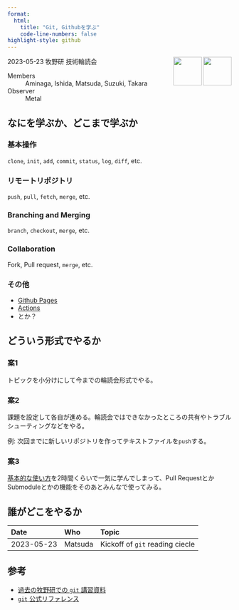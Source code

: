 ```yaml
---
format:
  html:
    title: "Git, Githubを学ぶ"
    code-line-numbers: false
highlight-style: github
---
```



<img height="64" width="64" align="right" src="https://cdn.simpleicons.org/git">
<img height="64" width="64" align="right" src="https://cdn.simpleicons.org/github">

2023-05-23 牧野研 技術輪読会

Members
: Aminaga, Ishida, Matsuda, Suzuki, Takara

Observer
: Metal


## なにを学ぶか、どこまで学ぶか
### 基本操作
`clone`, `init`, `add`, `commit`, `status`, `log`, `diff`, etc.

### リモートリポジトリ
`push`, `pull`, `fetch`, `merge`, etc.

### Branching and Merging
`branch`, `checkout`, `merge`, etc.

### Collaboration
Fork, Pull request, `merge`, etc.

### その他
- [Github Pages](https://docs.github.com/ja/pages/getting-started-with-github-pages/about-github-pages)
- [Actions](https://github.co.jp/features/actions)
- とか？


## どういう形式でやるか
### 案1
トピックを小分けにして今までの輪読会形式でやる。

### 案2
課題を設定して各自が進める。輪読会ではできなかったところの共有やトラブルシューティングなどをやる。

例: 次回までに新しいリポジトリを作ってテキストファイルを`push`する。

### 案3
[基本的な使い方](git-circle-basic.html)を2時間くらいで一気に学んでしまって、Pull RequestとかSubmoduleとかの機能をそのあとみんなで使ってみる。

## 誰がどこをやるか
|Date|Who|Topic|
|:---|:---|:---|
|2023-05-23|Matsuda|Kickoff of `git` reading ciecle|


## 参考
- [過去の牧野研での `git` 講習資料](https://heavywatal.github.io/lectures/git2019makino.html)
- [`git` 公式リファレンス](https://git-scm.com/docs)
